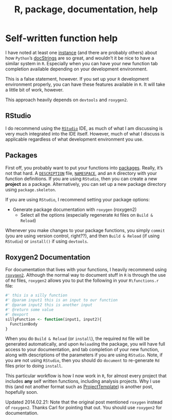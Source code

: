 % R, package, documentation, help

# Self-written function help

I have noted at least one [instance](http://www.activeanalytics.co.uk/blog/rvspythonwhyrisstillthekingofstatisticalcomputing) (and there are probably others) about how `Python`'s [docStrings](http://en.wikipedia.org/wiki/Docstring#Python) are so great, and wouldn't it be nice to have a similar system in `R`. Especially when you can have your new function tab completion available depending on your development environment.

This is a false statement, however. If you set up your `R` development environment properly, you can have these features available in `R`. It will take a little bit of work, however.

This approach heavily depends on `devtools` and `roxygen2`. 

## RStudio

I do recommend using the [`RStudio`](http://rstudio.org) IDE, as much of what I am discussing is very much integrated into the IDE itself. However, much of what I discuss is applicable regardless of what development environment you use.

## Packages

First off, you probably want to put your functions into [packages](http://cran.r-project.org/doc/manuals/R-exts.html#Package-structure). Really, it's not that hard. A [`DESCRIPTION`](http://cran.r-project.org/doc/manuals/R-exts.html#The-DESCRIPTION-file) file, [`NAMESPACE`](http://cran.r-project.org/doc/manuals/R-exts.html#Package-namespaces), and an `R` directory with your function definitions. If you are using `RStudio`, then you can create a new **project** as a package. Alternatively, you can set up a new package directory using `package.skeleton`. 

If you are using `RStudio`, I recommend setting your package options:

* Generate package documentation with `roxygen` (roxygen2)
  * Select all the options (especially regenerate `Rd` files on `Build & Reload`)
  
Whenever you make changes to your package functions, you simply `commit` (you are using version control, right??), and then `Build & Reload` (if using `RStudio`) or `install()` if using `devtools`.

## Roxygen2 Documentation

For documentation that lives with your functions, I heavily recommend using [`roxygen2`](http://adv-r.had.co.nz/Documenting-functions.html). Although the normal way to document stuff in `R` is through the use of `Rd` files, `roxygen2` allows you to put the following in your `R\functions.r` file:

```r
#' this is a silly function
#' @param input1 this is an input to our function
#' @param input2 this is another input
#' @return some value
#' @export
sillyFunction <- function(input1, input2){
  FunctionBody
}
```

When you do `Build & Reload` (or `install`), the required `Rd` file will be generated automatically, and upon `Reload`ing the package, you will have full access to your documentation, and tab completion of your new function, along with descriptions of the parameters if you are using `RStudio`. Note, if you are not using `RStudio`, then you should do `document` to re-generate `Rd` files prior to doing `install`.

This particular workflow is how I now work in `R`, for almost every project that includes **any** self written functions, including analysis projects. Why I use this (and not another format such as [ProjectTemplate](http://www.johnmyleswhite.com/notebook/2010/08/26/projecttemplate/)) is another post, hopefully soon.

Updated 2014.02.21: Note that the original post mentioned `roxygen` instead of `roxygen2`. Thanks Carl for pointing that out. You should use `roxygen2` for documentation.